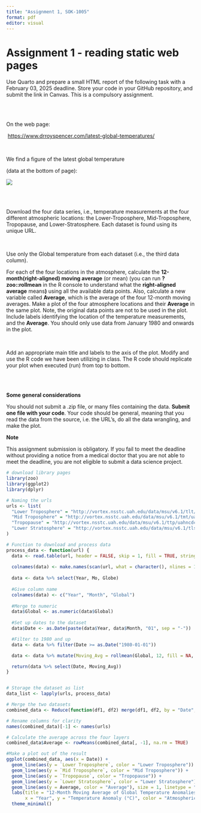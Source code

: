 ```yaml
---
title: "Assignment 1, SOK-1005"
format: pdf
editor: visual
---
```


# Assignment 1 - reading static web pages 

Use Quarto and prepare a small HTML report of the following task with a February 03, 2025 deadline. Store your code in your GitHub repository, and submit the link in Canvas. This is a compulsory assignment. 

\
\

On the web page:

 <https://www.drroyspencer.com/latest-global-temperatures/>

\

We find a figure of the latest global temperature 

(data at the bottom of page):\

![](https://lh7-rt.googleusercontent.com/docsz/AD_4nXc_V0zug2riyItBkjwKET0FQSYAMFg2wX2kvr42VsJSsTpwD-EE1wq_ZZTNWM4FRjnBloZrLh-x6hLh097yejUbB_t7QO1h4NCAIoGDzPRNy2Zlufc4TeEsGegp1f6Qa_9Oe4edPw?key=yAXZIV9Hb-4exgkbKPwl2Q)

\
\

Download the four data series, i.e., temperature measurements at the four different atmospheric locations: the Lower-Troposphere, Mid-Troposphere, Tropopause, and Lower-Stratosphere. Each dataset is found using its unique URL. 

\

Use only the Global temperature from each dataset (i.e., the third data column). 

For each of the four locations in the atmosphere, calculate the **12-month(right-aligned) moving average** (or mean) (you can run **?zoo::rollmean** in the R console to understand what the **right-aligned average** means**)** using all the available data points. Also, calculate a new variable called **Average**, which is the average of the four 12-month moving averages. Make a plot of the four atmosphere locations and their **Average** in the same plot. Note, the original data points are not to be used in the plot. Include labels identifying the location of the temperature measurements, and the **Average**. You should only use data from January 1980 and onwards in the plot. 

\

Add an appropriate main title and labels to the axis of the plot. Modify and use the R code we have been utilizing in class. The R code should replicate your plot when executed (run) from top to bottom. 

\
\

**Some general considerations**

You should not submit a .zip file, or many files containing the data. **Submit one file with your code**. Your code should be general, meaning that you read the data from the source, i.e. the URL’s, do all the data wrangling, and make the plot.

**Note**

This assignment submission is obligatory. If you fail to meet the deadline without providing a notice from a medical doctor that you are not able to meet the deadline, you are not eligible to submit a data science project. \

```r
# download library pages
library(zoo)
library(ggplot2)
library(dplyr)

# Naming the urls
urls <- list(
  "Lower Troposphere" = "http://vortex.nsstc.uah.edu/data/msu/v6.1/tlt/uahncdc_lt_6.1.txt",
  "Mid Troposphere" = "http://vortex.nsstc.uah.edu/data/msu/v6.1/tmt/uahncdc_mt_6.1.txt",
  "Tropopause" = "http://vortex.nsstc.uah.edu/data/msu/v6.1/ttp/uahncdc_tp_6.1.txt",
  "Lower Stratosphere" = "http://vortex.nsstc.uah.edu/data/msu/v6.1/tls/uahncdc_ls_6.1.txt"
)

# Function to download and process data
process_data <- function(url) {
  data <- read.table(url, header = FALSE, skip = 1, fill = TRUE, stringsAsFactors = FALSE)
  
  colnames(data) <- make.names(scan(url, what = character(), nlines = 1, quiet = TRUE), unique = TRUE)
  
  data <- data %>% select(Year, Mo, Globe)
  
  #Give column name
  colnames(data) <- c("Year", "Month", "Global")
  
  #Merge to numeric
  data$Global <- as.numeric(data$Global)
  
  #Set up dates to the dataset
  data$Date <- as.Date(paste(data$Year, data$Month, "01", sep = "-"))

  #Filter to 1980 and up
  data <- data %>% filter(Date >= as.Date("1980-01-01"))

  data <- data %>% mutate(Moving_Avg = rollmean(Global, 12, fill = NA, align = "right"))

  return(data %>% select(Date, Moving_Avg))
}


# Storage the dataset as list
data_list <- lapply(urls, process_data)

# Merge the two datasets
combined_data <- Reduce(function(df1, df2) merge(df1, df2, by = "Date", all = TRUE), data_list)

# Rename columns for clarity
names(combined_data)[-1] <- names(urls)

# Calculate the average across the four layers
combined_data$Average <- rowMeans(combined_data[, -1], na.rm = TRUE)

#Make a plot out of the result
ggplot(combined_data, aes(x = Date)) +
  geom_line(aes(y = `Lower Troposphere`, color = "Lower Troposphere")) +
  geom_line(aes(y = `Mid Troposphere`, color = "Mid Troposphere")) +
  geom_line(aes(y = `Tropopause`, color = "Tropopause")) +
  geom_line(aes(y = `Lower Stratosphere`, color = "Lower Stratosphere")) +
  geom_line(aes(y = Average, color = "Average"), size = 1, linetype = "dashed") +
  labs(title = "12-Month Moving Average of Global Temperature Anomalies",
       x = "Year", y = "Temperature Anomaly (°C)", color = "Atmospheric Layer") +
  theme_minimal()

```
